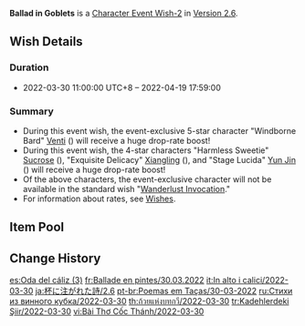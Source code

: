 {{Wish
|name              = Ballad in Goblets 2022-03-30
|image             = Ballad in Goblets 2022-03-30.png
|type              = Character Event
|type2             = Character Event-2
|duration          = event
|time_start        = 2022-03-30 11:00:00
|time_start_offset = UTC+8
|time_end          = 2022-04-19 17:59:00
|preceding         = Reign of Serenity/2022-03-08
|preceding2        = Drifting Luminescence/2022-03-08
|succeeding        = The Heron's Court/2022-04-19
|alongside         = Azure Excursion/2022-03-30
|alongside2        = Epitome Invocation/2022-03-30
|previous          = Ballad in Goblets/2021-03-17
|next              = Ballad in Goblets/2022-09-28
|link              = https://genshin.hoyoverse.com/en/news/detail/20187
}}
'''Ballad in Goblets''' is a [[Character Event Wish-2]] in [[Version 2.6]].

==Wish Details==
===Duration===
* 2022-03-30 11:00:00 UTC+8 &ndash; 2022-04-19 17:59:00

===Summary===
* During this event wish, the event-exclusive 5-star character "Windborne Bard" [[Venti]] ({{Anemo}}) will receive a huge drop-rate boost!
* During this event wish, the 4-star characters "Harmless Sweetie" [[Sucrose]] ({{Anemo}}), "Exquisite Delicacy" [[Xiangling]] ({{Pyro}}), and "Stage Lucida" [[Yun Jin]] ({{Geo}}) will receive a huge drop-rate boost!
* Of the above characters, the event-exclusive character will not be available in the standard wish "[[Wanderlust Invocation]]."
* For information about rates, see [[Wish]]es.

==Item Pool==
{{Wish Pool
|character_5_F = Venti
|character_4_F = Sucrose; Xiangling; Yun Jin
|character_5   = Diluc; Jean; Keqing; Mona; Qiqi
|character_4   = Bennett; Xinyan; Kujou Sara; Barbara; Beidou; Chongyun; Diona; Fischl; Gorou; Ningguang; Noelle; Razor; Rosaria; Sayu; Thoma; Xingqiu; Yanfei
|weapon_4      = Dragon's Bane; Eye of Perception; Favonius Codex; Favonius Greatsword; Favonius Lance; Favonius Sword; Favonius Warbow; Lion's Roar; Rainslasher; Rust; Sacrificial Bow; Sacrificial Fragments; Sacrificial Greatsword; Sacrificial Sword; The Bell; The Flute; The Stringless; The Widsith
|weapon_3      = Black Tassel; Bloodtainted Greatsword; Cool Steel; Debate Club; Emerald Orb; Ferrous Shadow; Harbinger of Dawn; Magic Guide; Raven Bow; Sharpshooter's Oath; Skyrider Sword; Slingshot; Thrilling Tales of Dragon Slayers
}}

==Change History==
{{Change History|2.6}}

[[es:Oda del cáliz (3)]]
[[fr:Ballade en pintes/30.03.2022]]
[[it:In alto i calici/2022-03-30]]
[[ja:杯に注がれた詩/2.6]]
[[pt-br:Poemas em Taças/30-03-2022]]
[[ru:Стихи из винного кубка/2022-03-30]]
[[th:ถ้วยแห่งบทกวี/2022-03-30]]
[[tr:Kadehlerdeki Şiir/2022-03-30]]
[[vi:Bài Thơ Cốc Thánh/2022-03-30]]
